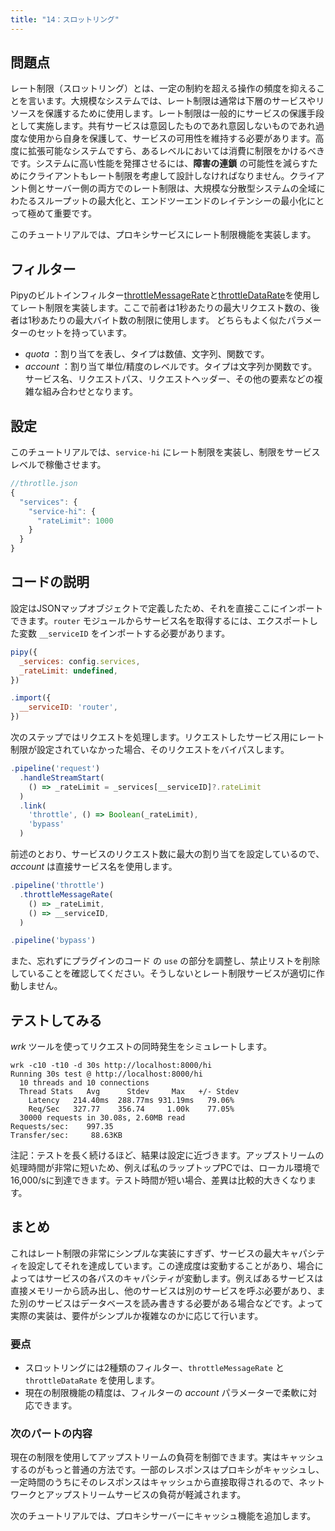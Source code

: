 ```yaml
---
title: "14：スロットリング"
---
```


## 問題点

レート制限（スロットリング）とは、一定の制約を超える操作の頻度を抑えることを言います。大規模なシステムでは、レート制限は通常は下層のサービスやリソースを保護するために使用します。レート制限は一般的にサービスの保護手段として実施します。共有サービスは意図したものであれ意図しないものであれ過度な使用から自身を保護して、サービスの可用性を維持する必要があります。高度に拡張可能なシステムですら、あるレベルにおいては消費に制限をかけるべきです。システムに高い性能を発揮させるには、**障害の連鎖** の可能性を減らすためにクライアントもレート制限を考慮して設計しなければなりません。クライアント側とサーバー側の両方でのレート制限は、大規模な分散型システムの全域にわたるスループットの最大化と、エンドツーエンドのレイテンシーの最小化にとって極めて重要です。

このチュートリアルでは、プロキシサービスにレート制限機能を実装します。

## フィルター

Pipyのビルトインフィルター[throttleMessageRate](/reference/api/Configuration/throttleMessageRate)と[throttleDataRate](/reference/api/Configuration/throttleDataRate)を使用してレート制限を実装します。ここで前者は1秒あたりの最大リクエスト数の、後者は1秒あたりの最大バイト数の制限に使用します。 どちらもよく似たパラメーターのセットを持っています。

* *quota* ：割り当てを表し、タイプは数値、文字列、関数です。
* *account* ：割り当て単位/精度のレベルです。タイプは文字列か関数です。サービス名、リクエストパス、リクエストヘッダー、その他の要素などの複雑な組み合わせとなります。

## 設定

このチュートリアルでは、`service-hi` にレート制限を実装し、制限をサービスレベルで稼働させます。

``` js
//throtlle.json
{
  "services": {
    "service-hi": {
      "rateLimit": 1000
    }
  }
}
```

## コードの説明

設定はJSONマップオブジェクトで定義したため、それを直接ここにインポートできます。`router` モジュールからサービス名を取得するには、エクスポートした変数 `__serviceID` をインポートする必要があります。

``` js
pipy({
  _services: config.services,
  _rateLimit: undefined,
})

.import({
  __serviceID: 'router',
})
```

次のステップではリクエストを処理します。リクエストしたサービス用にレート制限が設定されていなかった場合、そのリクエストをバイパスします。

``` js
.pipeline('request')
  .handleStreamStart(
    () => _rateLimit = _services[__serviceID]?.rateLimit
  )
  .link(
    'throttle', () => Boolean(_rateLimit),
    'bypass'
  )
```

前述のとおり、サービスのリクエスト数に最大の割り当てを設定しているので、 *account* は直接サービス名を使用します。

``` js
.pipeline('throttle')
  .throttleMessageRate(
    () => _rateLimit,
    () => __serviceID,
  )

.pipeline('bypass')
```

また、忘れずにプラグインのコード の `use` の部分を調整し、禁止リストを削除していることを確認してください。そうしないとレート制限サービスが適切に作動しません。

## テストしてみる

*wrk* ツールを使ってリクエストの同時発生をシミュレートします。

``` shell
wrk -c10 -t10 -d 30s http://localhost:8000/hi
Running 30s test @ http://localhost:8000/hi
  10 threads and 10 connections
  Thread Stats   Avg      Stdev     Max   +/- Stdev
    Latency   214.40ms  288.77ms 931.19ms   79.06%
    Req/Sec   327.77    356.74     1.00k    77.05%
  30000 requests in 30.08s, 2.60MB read
Requests/sec:    997.35
Transfer/sec:     88.63KB
```

注記：テストを長く続けるほど、結果は設定に近づきます。アップストリームの処理時間が非常に短いため、例えば私のラップトップPCでは、ローカル環境で16,000/sに到達できます。テスト時間が短い場合、差異は比較的大きくなります。

## まとめ

これはレート制限の非常にシンプルな実装にすぎず、サービスの最大キャパシティを設定してそれを達成しています。この達成度は変動することがあり、場合によってはサービスの各パスのキャパシティが変動します。例えばあるサービスは直接メモリーから読み出し、他のサービスは別のサービスを呼ぶ必要があり、また別のサービスはデータベースを読み書きする必要がある場合などです。よって実際の実装は、要件がシンプルか複雑なのかに応じて行います。

### 要点
* スロットリングには2種類のフィルター、`throttleMessageRate` と `throttleDataRate` を使用します。
* 現在の制限機能の精度は、フィルターの *account* パラメーターで柔軟に対応できます。

### 次のパートの内容

現在の制限を使用してアップストリームの負荷を制御できます。実はキャッシュするのがもっと普通の方法です。一部のレスポンスはプロキシがキャッシュし、一定時間のうちにそのレスポンスはキャッシュから直接取得されるので、ネットワークとアップストリームサービスの負荷が軽減されます。

次のチュートリアルでは、プロキシサーバーにキャッシュ機能を追加します。

